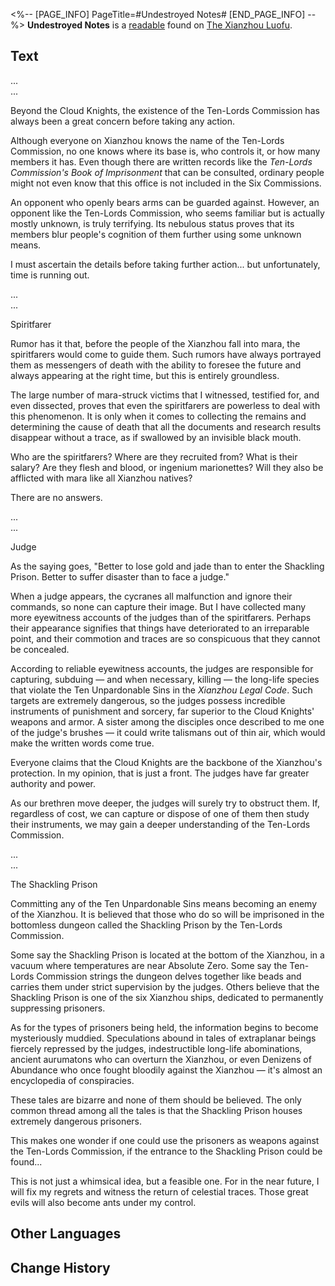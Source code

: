 <%-- [PAGE_INFO]
PageTitle=#Undestroyed Notes#
[END_PAGE_INFO] --%>
{{Readable Infobox
|id           = 216
|partIds      = 190448
|title        = 
|image        = Item The Xianzhou Luofu Readable.png
|world        = The Xianzhou Luofu
|parts        = 1
|author       = <!--to be added-->
|description  = Notes that were not destroyed in time. It seems to be trying to obtain relevant information regarding the Luofu Ten-Lords Commission.
|part1        = Undestroyed Notes
|source1      = {{cx|Source missing}}
|characters   = 
|factions     = 
}}
'''Undestroyed Notes''' is a [[readable]] found on [[The Xianzhou Luofu]].
<!--
==Location==
{{Map Embed|<map name>|<marker id>}}
-->
==Text==
...<br />
...

Beyond the Cloud Knights, the existence of the Ten-Lords Commission has always been a great concern before taking any action.

Although everyone on Xianzhou knows the name of the Ten-Lords Commission, no one knows where its base is, who controls it, or how many members it has. Even though there are written records like the ''Ten-Lords Commission's Book of Imprisonment'' that can be consulted, ordinary people might not even know that this office is not included in the Six Commissions.

An opponent who openly bears arms can be guarded against. However, an opponent like the Ten-Lords Commission, who seems familiar but is actually mostly unknown, is truly terrifying. Its nebulous status proves that its members blur people's cognition of them further using some unknown means.

I must ascertain the details before taking further action... but unfortunately, time is running out.

...<br />
...

Spiritfarer

Rumor has it that, before the people of the Xianzhou fall into mara, the spiritfarers would come to guide them. Such rumors have always portrayed them as messengers of death with the ability to foresee the future and always appearing at the right time, but this is entirely groundless.

The large number of mara-struck victims that I witnessed, testified for, and even dissected, proves that even the spiritfarers are powerless to deal with this phenomenon. It is only when it comes to collecting the remains and determining the cause of death that all the documents and research results disappear without a trace, as if swallowed by an invisible black mouth.

Who are the spiritfarers? Where are they recruited from? What is their salary? Are they flesh and blood, or ingenium marionettes? Will they also be afflicted with mara like all Xianzhou natives?

There are no answers.

...<br />
...

Judge

As the saying goes, "Better to lose gold and jade than to enter the Shackling Prison. Better to suffer disaster than to face a judge."

When a judge appears, the cycranes all malfunction and ignore their commands, so none can capture their image. But I have collected many more eyewitness accounts of the judges than of the spiritfarers. Perhaps their appearance signifies that things have deteriorated to an irreparable point, and their commotion and traces are so conspicuous that they cannot be concealed.

According to reliable eyewitness accounts, the judges are responsible for capturing, subduing &mdash; and when necessary, killing &mdash; the long-life species that violate the Ten Unpardonable Sins in the ''Xianzhou Legal Code''. Such targets are extremely dangerous, so the judges possess incredible instruments of punishment and sorcery, far superior to the Cloud Knights' weapons and armor. A sister among the disciples once described to me one of the judge's brushes &mdash; it could write talismans out of thin air, which would make the written words come true.

Everyone claims that the Cloud Knights are the backbone of the Xianzhou's protection. In my opinion, that is just a front. The judges have far greater authority and power.

As our brethren move deeper, the judges will surely try to obstruct them. If, regardless of cost, we can capture or dispose of one of them then study their instruments, we may gain a deeper understanding of the Ten-Lords Commission.

...<br />
...

The Shackling Prison

Committing any of the Ten Unpardonable Sins means becoming an enemy of the Xianzhou. It is believed that those who do so will be imprisoned in the bottomless dungeon called the Shackling Prison by the Ten-Lords Commission.

Some say the Shackling Prison is located at the bottom of the Xianzhou, in a vacuum where temperatures are near Absolute Zero. Some say the Ten-Lords Commission strings the dungeon delves together like beads and carries them under strict supervision by the judges. Others believe that the Shackling Prison is one of the six Xianzhou ships, dedicated to permanently suppressing prisoners.

As for the types of prisoners being held, the information begins to become mysteriously muddied. Speculations abound in tales of extraplanar beings fiercely repressed by the judges, indestructible long-life abominations, ancient aurumatons who can overturn the Xianzhou, or even Denizens of Abundance who once fought bloodily against the Xianzhou &mdash; it's almost an encyclopedia of conspiracies.

These tales are bizarre and none of them should be believed. The only common thread among all the tales is that the Shackling Prison houses extremely dangerous prisoners.

This makes one wonder if one could use the prisoners as weapons against the Ten-Lords Commission, if the entrance to the Shackling Prison could be found...

This is not just a whimsical idea, but a feasible one. For in the near future, I will fix my regrets and witness the return of celestial traces. Those great evils will also become ants under my control.

<!--
==Trivia==
* 
-->
==Other Languages==
{{Other Languages
|en   = Undestroyed Notes
|zhs  = 未被销毁的笔记
|zht  = 未銷毀的筆記
|ja   = 処分されなかった筆記
|ko   = 폐기되지 않은 노트
|es   = Notas sin destruir
|fr   = Notes non détruites
|ru   = Уцелевшие заметки
|th   = บันทึกที่ไม่ถูกทำลาย
|vi   = Bút Ký Chưa Bị Hủy
|de   = Unzerstörte Notiz
|id   = Catatan yang Belum Dihancurkan
|pt   = Anotações Intactas
}}

==Change History==
{{Change History|1.2}}